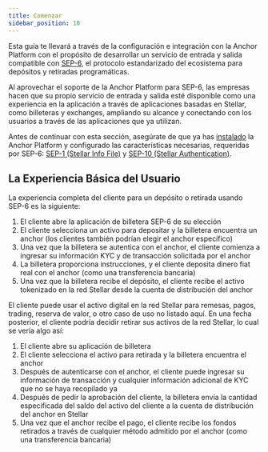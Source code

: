 ```yaml
---
title: Comenzar
sidebar_position: 10
---
```


Esta guía te llevará a través de la configuración e integración con la Anchor Platform con el propósito de desarrollar un servicio de entrada y salida compatible con [SEP-6][sep-6], el protocolo estandarizado del ecosistema para depósitos y retiradas programáticas.

Al aprovechar el soporte de la Anchor Platform para SEP-6, las empresas hacen que su propio servicio de entrada y salida esté disponible como una experiencia en la aplicación a través de aplicaciones basadas en Stellar, como billeteras y exchanges, ampliando su alcance y conectando con los usuarios a través de las aplicaciones que ya utilizan.

Antes de continuar con esta sección, asegúrate de que ya has [instalado][installation-ap] la Anchor Platform y configurado las características necesarias, requeridas por SEP-6: [SEP-1 (Stellar Info File)][sep1-ap] y [SEP-10 (Stellar Authentication)][sep10-ap].

## La Experiencia Básica del Usuario

La experiencia completa del cliente para un depósito o retirada usando SEP-6 es la siguiente:

1. El cliente abre la aplicación de billetera SEP-6 de su elección
2. El cliente selecciona un activo para depositar y la billetera encuentra un anchor (los clientes también podrían elegir el anchor específico)
3. Una vez que la billetera se autentica con el anchor, el cliente comienza a ingresar su información KYC y de transacción solicitada por el anchor
4. La billetera proporciona instrucciones, y el cliente deposita dinero fiat real con el anchor (como una transferencia bancaria)
5. Una vez que la billetera recibe el depósito, el cliente recibe el activo tokenizado en la red Stellar desde la cuenta de distribución del anchor

El cliente puede usar el activo digital en la red Stellar para remesas, pagos, trading, reserva de valor, o otro caso de uso no listado aquí. En una fecha posterior, el cliente podría decidir retirar sus activos de la red Stellar, lo cual se vería algo así:

1. El cliente abre su aplicación de billetera
2. El cliente selecciona el activo para retirada y la billetera encuentra el anchor
3. Después de autenticarse con el anchor, el cliente puede ingresar su información de transacción y cualquier información adicional de KYC que no se haya recopilado ya
4. Después de pedir la aprobación del cliente, la billetera envía la cantidad especificada del saldo del activo del cliente a la cuenta de distribución del anchor en Stellar
5. Una vez que el anchor recibe el pago, el cliente recibe los fondos retirados a través de cualquier método admitido por el anchor (como una transferencia bancaria)

[sep-6]: https://github.com/stellar/stellar-protocol/blob/master/ecosystem/sep-0006.md
[installation-ap]: ../../admin-guide/getting-started.mdx
[sep1-ap]: ../sep1/README.mdx
[sep10-ap]: ../sep10/README.mdx
